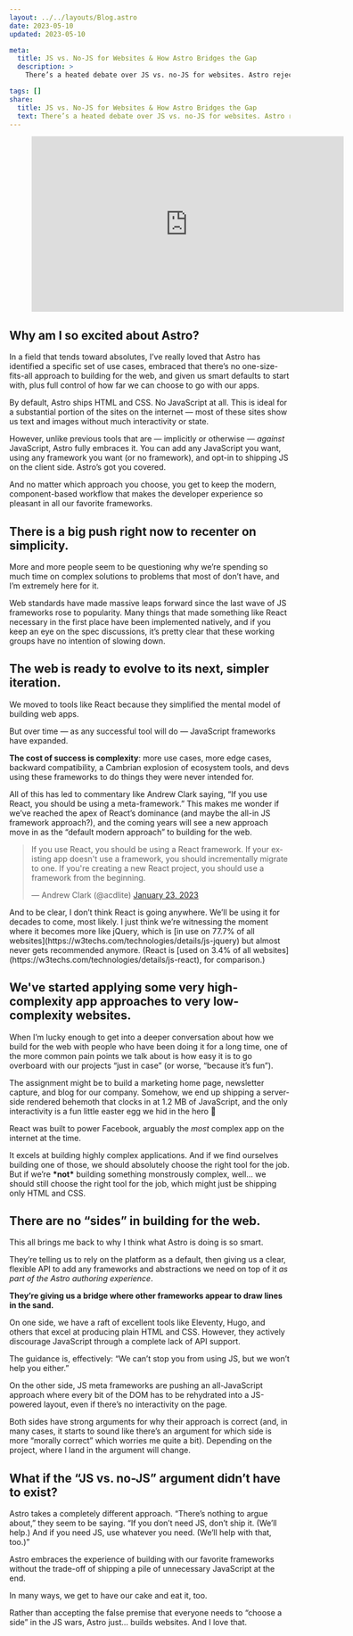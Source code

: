 ```yaml
---
layout: ../../layouts/Blog.astro
date: 2023-05-10
updated: 2023-05-10

meta:
  title: JS vs. No-JS for Websites & How Astro Bridges the Gap
  description: >
    There’s a heated debate over JS vs. no-JS for websites. Astro rejects it as a false dichotomy and just says, “Let’s build great websites!”

tags: []
share:
  title: JS vs. No-JS for Websites & How Astro Bridges the Gap
  text: There’s a heated debate over JS vs. no-JS for websites. Astro rejects it as a false dichotomy and just says, “Let’s build great websites!”
---
```



<Figure aspectRatio={9 / 16}>
  <iframe
    width="560"
    height="315"
    src="https://www.youtube-nocookie.com/embed/28TEWzieygU"
    title="YouTube video player"
    frameborder="0"
    allow="accelerometer; autoplay; clipboard-write; encrypted-media; gyroscope; picture-in-picture; web-share"
    allowfullscreen
  ></iframe>
</Figure>

## Why am I so excited about Astro?

In a field that tends toward absolutes, I’ve really loved that Astro has identified a specific set of use cases, embraced that there’s no one-size-fits-all approach to building for the web, and given us smart defaults to start with, plus full control of how far we can choose to go with our apps.

By default, Astro ships HTML and CSS. No JavaScript at all. This is ideal for a substantial portion of the sites on the internet — most of these sites show us text and images without much interactivity or state.

However, unlike previous tools that are — implicitly or otherwise — _against_ JavaScript, Astro fully embraces it. You can add any JavaScript you want, using any framework you want (or no framework), and opt-in to shipping JS on the client side. Astro’s got you covered.

And no matter which approach you choose, you get to keep the modern, component-based workflow that makes the developer experience so pleasant in all our favorite frameworks.

## There is a big push right now to recenter on simplicity.

More and more people seem to be questioning why we’re spending so much time on complex solutions to problems that most of don’t have, and I’m extremely here for it.

Web standards have made massive leaps forward since the last wave of JS frameworks rose to popularity. Many things that made something like React necessary in the first place have been implemented natively, and if you keep an eye on the spec discussions, it’s pretty clear that these working groups have no intention of slowing down.

## The web is ready to evolve to its next, simpler iteration.

We moved to tools like React because they simplified the mental model of building web apps.

But over time — as any successful tool will do — JavaScript frameworks have expanded.

**The cost of success is complexity**: more use cases, more edge cases, backward compatibility, a Cambrian explosion of ecosystem tools, and devs using these frameworks to do things they were never intended for.

All of this has led to commentary like Andrew Clark saying, “If you use React, you should be using a meta-framework.” This makes me wonder if we’ve reached the apex of React’s dominance (and maybe the all-in JS framework approach?), and the coming years will see a new approach move in as the “default modern approach” to building for the web.

<blockquote class="twitter-tweet" data-dnt="true">
  <p lang="en" dir="ltr">
    If you use React, you should be using a React framework. If your existing
    app doesn&#39;t use a framework, you should incrementally migrate to one. If
    you&#39;re creating a new React project, you should use a framework from the
    beginning.
  </p>
  &mdash; Andrew Clark (@acdlite)
  <a href="https://twitter.com/acdlite/status/1617611126514266112?ref_src=twsrc%5Etfw">
    January 23, 2023
  </a>
</blockquote>
<script
  async
  src="https://platform.twitter.com/widgets.js"
  charset="utf-8"
></script>

<Aside>
  And to be clear, I don’t think React is going anywhere. We’ll be using it for
  decades to come, most likely. I just think we’re witnessing the moment where
  it becomes more like jQuery, which is [in use on 77.7% of all
  websites](https://w3techs.com/technologies/details/js-jquery) but almost never
  gets recommended anymore. (React is [used on 3.4% of all
  websites](https://w3techs.com/technologies/details/js-react), for comparison.)
</Aside>

## We've started applying some very high-complexity app approaches to very low-complexity websites.

When I’m lucky enough to get into a deeper conversation about how we build for the web with people who have been doing it for a long time, one of the more common pain points we talk about is how easy it is to go overboard with our projects “just in case” (or worse, “because it’s fun”).

The assignment might be to build a marketing home page, newsletter capture, and blog for our company. Somehow, we end up shipping a server-side rendered behemoth that clocks in at 1.2 MB of JavaScript, and the only interactivity is a fun little easter egg we hid in the hero 🤡

React was built to power Facebook, arguably the _most_ complex app on the internet at the time.

It excels at building highly complex applications. And if we find ourselves building one of those, we should absolutely choose the right tool for the job. But if we’re **\***not**\*** building something monstrously complex, well… we should still choose the right tool for the job, which might just be shipping only HTML and CSS.

## There are no “sides” in building for the web.

This all brings me back to why I think what Astro is doing is so smart.

They’re telling us to rely on the platform as a default, then giving us a clear, flexible API to add any frameworks and abstractions we need on top of it _as part of the Astro authoring experience_.

**They’re giving us a bridge where other frameworks appear to draw lines in the sand.**

On one side, we have a raft of excellent tools like Eleventy, Hugo, and others that excel at producing plain HTML and CSS. However, they actively discourage JavaScript through a complete lack of API support.

The guidance is, effectively: “We can’t stop you from using JS, but we won’t help you either.”

On the other side, JS meta frameworks are pushing an all-JavaScript approach where every bit of the DOM has to be rehydrated into a JS-powered layout, even if there’s no interactivity on the page.

Both sides have strong arguments for why their approach is correct (and, in many cases, it starts to sound like there’s an argument for which side is more “morally correct” which worries me quite a bit). Depending on the project, where I land in the argument will change.

## What if the “JS vs. no-JS” argument didn’t have to exist?

Astro takes a completely different approach. “There’s nothing to argue about,” they seem to be saying. “If you don’t need JS, don’t ship it. (We’ll help.) And if you need JS, use whatever you need. (We’ll help with that, too.)”

Astro embraces the experience of building with our favorite frameworks without the trade-off of shipping a pile of unnecessary JavaScript at the end.

In many ways, we get to have our cake and eat it, too.

Rather than accepting the false premise that everyone needs to “choose a side” in the JS wars, Astro just… builds websites. And I love that.
